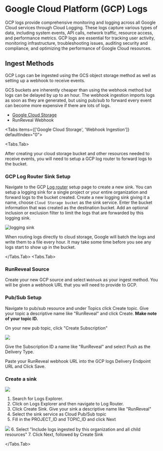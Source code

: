 
# Google Cloud Platform (GCP) Logs

GCP logs provide comprehensive monitoring and logging across all Google Cloud services through Cloud Logging. These logs capture various types of data, including system events, API calls, network traffic, resource access, and performance metrics. GCP logs are essential for tracking user activity, monitoring infrastructure, troubleshooting issues, auditing security and compliance, and optimizing the performance of Google Cloud resources.

## Ingest Methods

GCP Logs can be ingested using the GCS object storage method as well as setting up a webhook to receive events.

GCS buckets are inherently cheaper than using the webhook method but logs can be delayed by up to an hour. The webhook ingestion
imports logs as soon as they are generated, but using pub/sub to forward every event can become more expensive if there are lots of logs.

- [Google Cloud Storage](/sources/object-storage/gcs.mdx)
- RunReveal Webhook

<Tabs items={['Google Cloud Storage', 'Webhook Ingestion']} defaultIndex="0">

<Tabs.Tab>

After creating your cloud storage bucket and other resources needed to receive events, you will need to setup a GCP log router to forward logs to the bucket.

### GCP Log Router Sink Setup

Navigate to the GCP [Log router](https://console.cloud.google.com/logs/router) setup page to create a new sink.
You can setup a logging sink for a single project or your entire organization and forward logs to the bucket created.
Create a new logging sink giving it a name, choose `Cloud Storage bucket` as the sink service. Enter the bucket information that was created as the destination bucket.
Add an optional inclusion or exclusion filter to limit the logs that are forwarded by this logging sink.

![logging sink](/gcp-poll-9.png)

<Callout type="info">
  When routing logs directly to cloud storage, Google will batch the logs and write them to a file every hour. It may take some time before you see any logs start to show up in the bucket.
</Callout>

</Tabs.Tab>
<Tabs.Tab>

<Steps>

### RunReveal Source

Create your new GCP source and select `Webhook` as your ingest method. You will be given a webhook URL that you will need to provide to GCP.

### Pub/Sub Setup

Navigate to pub/sub resource and under Topics click Create topic. Give your topic a descriptive name like "RunReveal" and click Create. **Make note of your topic ID.**

On your new pub topic, click "Create Subscription"

<img src="/gcp-2.png"/>

Give the Subscription ID a name like "RunReveal" and select Push as the Delivery Type.

Paste your RunReveal webhook URL into the GCP logs Delivery Endpoint URL and Click Save.

### Create a sink

<img src="/gcp-5.png"/>

1. Search for Logs Explorer.
2. Click on Logs Explorer and then navigate to Log Router.
3. Click Create Sink. Give your sink a descriptive name like "RunReveal"
4. Select the sink service as Cloud Pub/Sub topic
5.  Fill in the PROJECT\_ID and TOPIC\_ID and click Next
<img src="/gcp-6.png"/>
6. Select "Include logs ingested by this organization and all child resources"
7. Click Next, followed by Create Sink

</Steps>

</Tabs.Tab>
</Tabs>